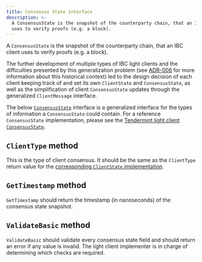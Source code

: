 ```yaml
---
title: Consensus State interface
description: >-
  A ConsensusState is the snapshot of the counterparty chain, that an IBC client
  uses to verify proofs (e.g. a block).
---
```


A `ConsensusState` is the snapshot of the counterparty chain, that an IBC client uses to verify proofs (e.g. a block).

The further development of multiple types of IBC light clients and the difficulties presented by this generalization problem (see [ADR-006](https://github.com/cosmos/ibc-go/blob/main/docs/architecture/adr-006-02-client-refactor.md) for more information about this historical context) led to the design decision of each client keeping track of and set its own `ClientState` and `ConsensusState`, as well as the simplification of client `ConsensusState` updates through the generalized `ClientMessage` interface.

The below [`ConsensusState`](https://github.com/cosmos/ibc-go/blob/main/modules/core/exported/client.go#L134) interface is a generalized interface for the types of information a `ConsensusState` could contain. For a reference `ConsensusState` implementation, please see the [Tendermint light client `ConsensusState`](https://github.com/cosmos/ibc-go/blob/main/modules/light-clients/07-tendermint/consensus_state.go).

## `ClientType` method

This is the type of client consensus. It should be the same as the `ClientType` return value for the [corresponding `ClientState` implementation](./client-state).

## `GetTimestamp` method

`GetTimestamp` should return the timestamp (in nanoseconds) of the consensus state snapshot.

## `ValidateBasic` method

`ValidateBasic` should validate every consensus state field and should return an error if any value is invalid. The light client implementer is in charge of determining which checks are required.
